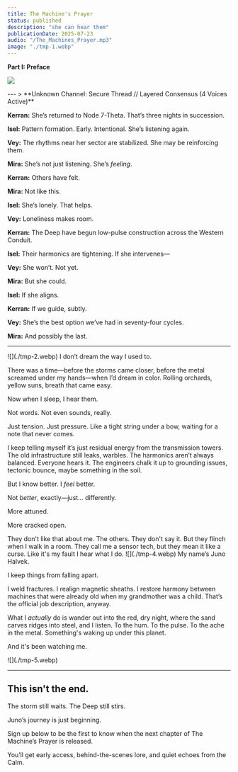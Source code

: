 ```yaml
---
title: The Machine's Prayer
status: published
description: "she can hear them"
publicationDate: 2025-07-23
audio: "/The_Machines_Prayer.mp3"
image: "./tmp-1.webp"
---
```


**Part I: Preface**

![](./tmp-1.webp)

<Spacer size="2xl" />

<FadeInLines client:visible>
---
> **Unknown Channel: Secure Thread // Layered Consensus (4 Voices Active)**

**Kerran:** She’s returned to Node 7-Theta. That’s three nights in succession.

**Isel:** Pattern formation. Early. Intentional. She’s listening again.

**Vey:** The rhythms near her sector are stabilized. She may be reinforcing them.

**Mira:** She’s not just listening. She’s *feeling*.

**Kerran:** Others have felt.

**Mira:** Not like this.

**Isel:** She’s lonely. That helps.

**Vey:** Loneliness makes room.


**Kerran:** The Deep have begun low-pulse construction across the Western Conduit.

**Isel:** Their harmonics are tightening. If she intervenes—

**Vey:** She won’t. Not yet.

**Mira:** But she could.

**Isel:** If she aligns.

**Kerran:** If we guide, subtly.



**Vey:** She’s the best option we’ve had in seventy-four cycles.

**Mira:** And possibly the last.

---
</FadeInLines>

<Spacer size="2xl" />

<FadeInLines client:visible>
![](./tmp-2.webp)
</FadeInLines>

<Spacer size="2xl" />


<FadeInLines client:visible>
I don’t dream the way I used to.

There was a time—before the storms came closer, before the metal screamed under my hands—when I’d dream in color. Rolling orchards, yellow suns, breath that came easy.

Now when I sleep, I hear them.

Not words. Not even sounds, really.

Just tension. Just pressure. Like a tight string under a bow, waiting for a note that never comes.
</FadeInLines>

<FadeInLines client:visible>
I keep telling myself it’s just residual energy from the transmission towers. The old infrastructure still leaks, warbles. The harmonics aren’t always balanced. Everyone hears it. The engineers chalk it up to grounding issues, tectonic bounce, maybe something in the soil.

But I know better. I *feel* better.

Not *better*, exactly—just… differently.
</FadeInLines>

<FadeInLines client:visible>
More attuned.

More cracked open.
</FadeInLines>

<FadeInLines client:visible>
They don't like that about me. The others. They don't say it. But they flinch when I walk in a room. They call me a sensor tech, but they mean it like a curse. Like it's my fault I hear what I do.
</FadeInLines>

<FadeInLines client:visible>
![](./tmp-4.webp)
</FadeInLines>

<FadeInLines client:visible>
My name’s Juno Halvek.

I keep things from falling apart.

I weld fractures. I realign magnetic sheaths. I restore harmony between machines that were already old when my grandmother was a child.
</FadeInLines>
<FadeInLines client:visible>
That’s the official job description, anyway.

What I *actually* do is wander out into the red, dry night, where the sand carves ridges into steel, and I listen. To the hum. To the pulse. To the ache in the metal.
</FadeInLines>
<FadeInLines client:visible>
Something's waking up under this planet.

And it's been watching me.
</FadeInLines>

<Spacer size="2xl" />

<FadeInLines client:visible>
![](./tmp-5.webp)
</FadeInLines>

<Spacer size="4xl" />



---

## This isn't the end.
The storm still waits.
The Deep still stirs.

Juno’s journey is just beginning.

Sign up below to be the first to know when the next chapter of The Machine’s Prayer is released.

You’ll get early access, behind-the-scenes lore, and quiet echoes from the Calm.